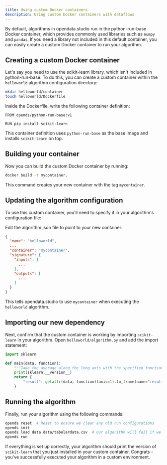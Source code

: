 ```yaml
---
title: Using custom Docker containers
description: Using custom Docker containers with dataflows
---
```



By default, algorithms in opendata.studio run in the python-run-base Docker container, which provides commonly used libraries such as `numpy` and `pandas`. If you need a library not included in this default container, you can easily create a custom Docker container to run your algorithm.

## Creating a custom Docker container

Let's say you need to use the scikit-learn library, which isn't included in python-run-base. To do this, you can create a custom container within the `helloworld` algorithm configuration directory:

```bash
mkdir helloworld/container
touch helloworld/Dockerfile
```

Inside the Dockerfile, write the following container definition:

```docker title="helloworld/Dockerfile"
FROM opends/python-run-base:v1

RUN pip install scikit-learn
```

This container definition uses `python-run-base` as the base image and installs `scikit-learn` on top.

## Building your container

Now you can build the custom Docker container by running:

```bash
docker build -t mycontainer.
```

This command creates your new container with the tag `mycontainer`.

## Updating the algorithm configuration

To use this custom container, you'll need to specify it in your algorithm's configuration file:

Edit the algorithm.json file to point to your new container:

```json title="helloworld/algorithm.json" ins="mycontainer"
{
  "name": "helloworld",
  ...
  "container": "mycontainer",
  "signature": {
    "inputs": [
      ...
    ],
    "outputs": [
      ...
    ]
  }
}
```

This tells opendata.studio to use `mycontainer` when executing the `helloworld` algorithm.

## Importing our new dependency

Next, confirm that the custom container is working by importing `scikit-learn` in your algorithm. Open `helloworld/algorithm.py` and add the import statement:

```python title="helloworld/algorithm.py" ins={1-2} ins={5}
import sklearn

def main(data, function):
    """Take the average along the long axis with the specified function"""
    print(sklearn.__version__)
    return {
        "result": getattr(data, function)(axis=1).to_frame(name="result"),
    }
```

## Running the algorithm

Finally, run your algorithm using the following commands:

```bash
opends reset  # Reset to ensure we clear any old run configurations
opends init
opends load data data/tabulardata.csv  # Our algorithm will fail if we forget to load some input data
opends run
```

If everything is set up correctly, your algorithm should print the version of `scikit-learn` that you just installed in your custom container. Congrats - you've successfully executed your algorithm in a custom environment.
